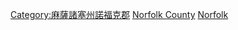 {{Cat more|麻薩諸塞州諾福克郡}}
[[Category:麻薩諸塞州諾福克郡|Category:麻薩諸塞州諾福克郡]]
[[Category:麻薩諸塞州各縣人|Norfolk County]]
[[Category:大波士頓人士|Norfolk]]